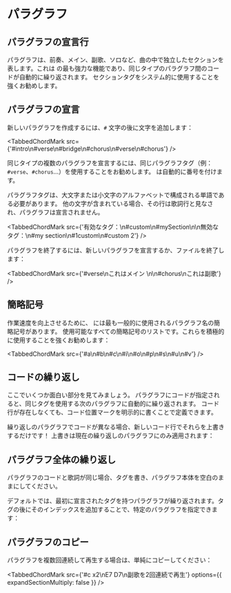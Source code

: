 
# パラグラフ

## パラグラフの宣言行

パラグラフは、前奏、メイン、副歌、ソロなど、曲の中で独立したセクションを表します。これは <CM/> の最も強力な機能であり、同じタイプのパラグラフ間のコードが自動的に繰り返されます。
セクションタグをシステム的に使用することを強くお勧めします。

## パラグラフの宣言

新しいパラグラフを作成するには、`#` 文字の後に文字を追加します：

<TabbedChordMark src={'#intro\n#verse\n#bridge\n#chorus\n#verse\n#chorus'} />

同じタイプの複数のパラグラフを宣言するには、同じパラグラフタグ（例：`#verse`、`#chorus`...）を使用することをお勧めします。 <CM/> は自動的に番号を付けます。

パラグラフタグは、大文字または小文字のアルファベットで構成される単語である必要があります。
他の文字が含まれている場合、その行は歌詞行と見なされ、パラグラフは宣言されません。

<TabbedChordMark src={'有効なタグ：\n#custom\n#mySection\n\n無効なタグ：\n#my section\n#1custom\n#custom 2'} />

パラグラフを終了するには、新しいパラグラフを宣言するか、ファイルを終了します：

<TabbedChordMark src={'#verse\nこれはメイン \n\n#chorus\nこれは副歌'} />

## 簡略記号

作業速度を向上させるために、<CM/> には最も一般的に使用されるパラグラフ名の簡略記号があります。
使用可能なすべての簡略記号のリストです。これらを積極的に使用することを強くお勧めします：

<TabbedChordMark src={'#a\n#b\n#c\n#i\n#o\n#p\n#s\n#u\n#v'} />

## コードの繰り返し

ここでいくつか面白い部分を見てみましょう。
パラグラフにコードが指定されると、同じタグを使用する次のパラグラフに自動的に繰り返されます。
コード行が存在しなくても、コード位置マークを明示的に書くことで定義できます。

<TabbedChordMark src={data.repeat1} />

繰り返しのパラグラフでコードが異なる場合、新しいコード行でそれらを上書きするだけです！
上書きは現在の繰り返しのパラグラフにのみ適用されます：

<TabbedChordMark src={data.repeat2} />

## パラグラフ全体の繰り返し

パラグラフのコードと歌詞が同じ場合、タグを書き、パラグラフ本体を空白のままにしてください。

<TabbedChordMark src={data.repeat3} />

デフォルトでは、最初に宣言されたタグを持つパラグラフが繰り返されます。タグの後にそのインデックスを追加することで、特定のパラグラフを指定できます：

<TabbedChordMark src={data.repeat4} />

## パラグラフのコピー

パラグラフを複数回連続して再生する場合は、単純にコピーしてください：

<TabbedChordMark src={'#c x2\nE7 D7\n副歌を2回連続で再生'} options={{ expandSectionMultiply: false }} />
